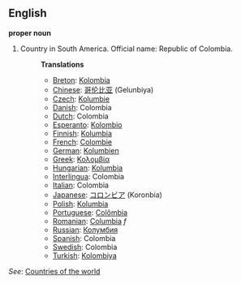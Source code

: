 ==English==

'''proper noun'''

# Country in South America. Official name: Republic of Colombia.
#:'''Translations'''
#:*[[Breton]]: [[Kolombia]]
#:*[[Chinese]]: [[哥伦比亚]] (Gelunbiya)
#:*[[Czech]]: [[Kolumbie]]
#:*[[Danish]]: Colombia
#:*[[Dutch]]: Colombia
#:*[[Esperanto]]: [[Kolombio]]
#:*[[Finnish]]: [[Kolumbia]]
#:*[[French]]: [[Colombie]]
#:*[[German]]: [[Kolumbien]]
#:*[[Greek]]: [[Κολομβία]]
#:*[[Hungarian]]: [[Kolumbia]]
#:*[[Interlingua]]: Colombia
#:*[[Italian]]: Colombia
#:*[[Japanese]]: [[コロンビア]] (Koronbia)
#:*[[Polish]]: [[Kolumbia]]
#:*[[Portuguese]]: [[Colômbia]]
#:*[[Romanian]]: [[Columbia]] ''f''
#:*[[Russian]]: [[Колумбия]]
#:*[[Spanish]]: Colombia
#:*[[Swedish]]: Colombia
#:*[[Turkish]]: [[Kolombiya]]

''See'': [[Countries of the world]]